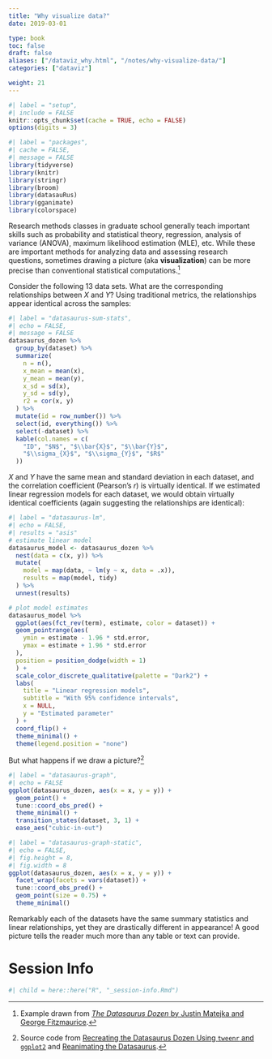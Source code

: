 ```yaml
---
title: "Why visualize data?"
date: 2019-03-01

type: book
toc: false
draft: false
aliases: ["/dataviz_why.html", "/notes/why-visualize-data/"]
categories: ["dataviz"]

weight: 21
---
```


```r
#| label = "setup",
#| include = FALSE
knitr::opts_chunk$set(cache = TRUE, echo = FALSE)
options(digits = 3)
```

```r
#| label = "packages",
#| cache = FALSE,
#| message = FALSE
library(tidyverse)
library(knitr)
library(stringr)
library(broom)
library(datasauRus)
library(gganimate)
library(colorspace)
```

Research methods classes in graduate school generally teach important skills such as probability and statistical theory, regression, analysis of variance (ANOVA), maximum likelihood estimation (MLE), etc. While these are important methods for analyzing data and assessing research questions, sometimes drawing a picture (aka **visualization**) can be more precise than conventional statistical computations.[^dozen]

Consider the following 13 data sets. What are the corresponding relationships between $X$ and $Y$? Using traditional metrics, the relationships appear identical across the samples:

```r
#| label = "datasaurus-sum-stats",
#| echo = FALSE,
#| message = FALSE
datasaurus_dozen %>%
  group_by(dataset) %>%
  summarize(
    n = n(),
    x_mean = mean(x),
    y_mean = mean(y),
    x_sd = sd(x),
    y_sd = sd(y),
    r2 = cor(x, y)
  ) %>%
  mutate(id = row_number()) %>%
  select(id, everything()) %>%
  select(-dataset) %>%
  kable(col.names = c(
    "ID", "$N$", "$\\bar{X}$", "$\\bar{Y}$",
    "$\\sigma_{X}$", "$\\sigma_{Y}$", "$R$"
  ))
```

$X$ and $Y$ have the same mean and standard deviation in each dataset, and the correlation coefficient (Pearson's $r$) is virtually identical. If we estimated linear regression models for each dataset, we would obtain virtually identical coefficients (again suggesting the relationships are identical):

```r
#| label = "datasaurus-lm",
#| echo = FALSE,
#| results = "asis"
# estimate linear model
datasaurus_model <- datasaurus_dozen %>%
  nest(data = c(x, y)) %>%
  mutate(
    model = map(data, ~ lm(y ~ x, data = .x)),
    results = map(model, tidy)
  ) %>%
  unnest(results)

# plot model estimates
datasaurus_model %>%
  ggplot(aes(fct_rev(term), estimate, color = dataset)) +
  geom_pointrange(aes(
    ymin = estimate - 1.96 * std.error,
    ymax = estimate + 1.96 * std.error
  ),
  position = position_dodge(width = 1)
  ) +
  scale_color_discrete_qualitative(palette = "Dark2") +
  labs(
    title = "Linear regression models",
    subtitle = "With 95% confidence intervals",
    x = NULL,
    y = "Estimated parameter"
  ) +
  coord_flip() +
  theme_minimal() +
  theme(legend.position = "none")
```

But what happens if we draw a picture?[^dozen-pic]

```r
#| label = "datasaurus-graph",
#| echo = FALSE
ggplot(datasaurus_dozen, aes(x = x, y = y)) +
  geom_point() +
  tune::coord_obs_pred() +
  theme_minimal() +
  transition_states(dataset, 3, 1) +
  ease_aes("cubic-in-out")
```

```r
#| label = "datasaurus-graph-static",
#| echo = FALSE,
#| fig.height = 8,
#| fig.width = 8
ggplot(datasaurus_dozen, aes(x = x, y = y)) +
  facet_wrap(facets = vars(dataset)) +
  tune::coord_obs_pred() +
  geom_point(size = 0.75) +
  theme_minimal()
```

Remarkably each of the datasets have the same summary statistics and linear relationships, yet they are drastically different in appearance! A good picture tells the reader much more than any table or text can provide.

# Session Info

```r
#| child = here::here("R", "_session-info.Rmd")
```

[^dozen]: Example drawn from [*The Datasaurus Dozen* by Justin Matejka and George Fitzmaurice](https://www.autodeskresearch.com/publications/samestats).
[^dozen-pic]: Source code from [Recreating the Datasaurus Dozen Using `tweenr` and `ggplot2`](https://www.wjakethompson.com/post/datasaurus-dozen/) and [Reanimating the Datasaurus](https://r-mageddon.netlify.com/post/reanimating-the-datasaurus/).
